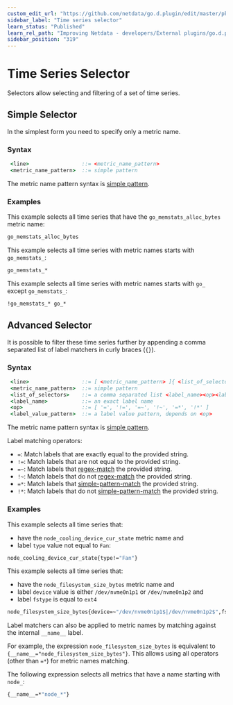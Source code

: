 ```yaml
---
custom_edit_url: "https://github.com/netdata/go.d.plugin/edit/master/pkg/prometheus/selector/README.md"
sidebar_label: "Time series selector"
learn_status: "Published"
learn_rel_path: "Improving Netdata - developers/External plugins/go.d.plugin/Helper Packages"
sidebar_position: "319"
---
```



# Time Series Selector

Selectors allow selecting and filtering of a set of time series.

## Simple Selector

In the simplest form you need to specify only a metric name.

### Syntax

```cmd
 <line>                 ::= <metric_name_pattern>
 <metric_name_pattern>  ::= simple pattern
```

The metric name pattern syntax is [simple pattern](https://learn.netdata.cloud/docs/agent/libnetdata/simple_pattern/).

### Examples

This example selects all time series that have the `go_memstats_alloc_bytes` metric name:

```cmd
go_memstats_alloc_bytes
```

This example selects all time series with metric names starts with `go_memstats_`:

```cmd
go_memstats_*
```

This example selects all time series with metric names starts with `go_` except `go_memstats_`:

```cmd
!go_memstats_* go_*
``` 

## Advanced Selector

It is possible to filter these time series further by appending a comma separated list of label matchers in curly braces (`{}`).

### Syntax

```cmd
 <line>                 ::= [ <metric_name_pattern> ]{ <list_of_selectors> }
 <metric_name_pattern>  ::= simple pattern
 <list_of_selectors>    ::= a comma separated list <label_name><op><label_value_pattern>
 <label_name>           ::= an exact label name
 <op>                   ::= [ '=', '!=', '=~', '!~', '=*', '!*' ]
 <label_value_pattern>  ::= a label value pattern, depends on <op>
```

The metric name pattern syntax is [simple pattern](https://learn.netdata.cloud/docs/agent/libnetdata/simple_pattern/).

Label matching operators:

-   `=`: Match labels that are exactly equal to the provided string.
-   `!=`: Match labels that are not equal to the provided string.
-   `=~`: Match labels that [regex-match](https://golang.org/pkg/regexp/syntax/) the provided string.
-   `!~`: Match labels that do not [regex-match](https://golang.org/pkg/regexp/syntax/) the provided string.
-   `=*`: Match labels that [simple-pattern-match](https://learn.netdata.cloud/docs/agent/libnetdata/simple_pattern/) the provided string.
-   `!*`: Match labels that do not [simple-pattern-match](https://learn.netdata.cloud/docs/agent/libnetdata/simple_pattern/) the provided string.

### Examples

This example selects all time series that:

-   have the `node_cooling_device_cur_state` metric name and
-   label `type` value not equal to `Fan`:

```cmd
node_cooling_device_cur_state{type!="Fan"}
```

This example selects all time series that:

-   have the `node_filesystem_size_bytes` metric name and
-   label `device` value is either `/dev/nvme0n1p1` or `/dev/nvme0n1p2` and
-   label `fstype` is equal to `ext4`

```cmd
node_filesystem_size_bytes{device=~"/dev/nvme0n1p1$|/dev/nvme0n1p2$",fstype="ext4"}
```

Label matchers can also be applied to metric names by matching against the internal `__name__` label.

For example, the expression `node_filesystem_size_bytes` is equivalent to `{__name__="node_filesystem_size_bytes"}`.
This allows using all operators (other than `=*`) for metric names matching.

The following expression selects all metrics that have a name starting with `node_`:

```cmd
{__name__=*"node_*"}
```
